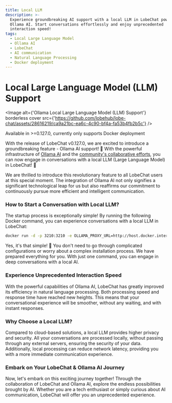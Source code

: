 ```yaml
---
title: Local LLM
description: >-
  Experience groundbreaking AI support with a local LLM in LobeChat powered by
  Ollama AI. Start conversations effortlessly and enjoy unprecedented
  interaction speed!
tags:
  - Local Large Language Model
  - Ollama AI
  - LobeChat
  - AI communication
  - Natural Language Processing
  - Docker deployment
---
```


# Local Large Language Model (LLM) Support

<Image alt={'Ollama Local Large Language Model (LLM) Support'} borderless cover src={'https://github.com/lobehub/lobe-chat/assets/28616219/ca9a21bc-ea6c-4c90-bf4a-fa53b4fb2b5c'} />

<Callout>Available in >=0.127.0, currently only supports Docker deployment</Callout>

With the release of LobeChat v0.127.0, we are excited to introduce a groundbreaking feature - Ollama AI support! 🤯 With the powerful infrastructure of [Ollama AI](https://ollama.ai/) and the [community's collaborative efforts](https://github.com/lobehub/lobe-chat/pull/1265), you can now engage in conversations with a local LLM (Large Language Model) in LobeChat! 🤩

We are thrilled to introduce this revolutionary feature to all LobeChat users at this special moment. The integration of Ollama AI not only signifies a significant technological leap for us but also reaffirms our commitment to continuously pursue more efficient and intelligent communication.

### How to Start a Conversation with Local LLM?

The startup process is exceptionally simple! By running the following Docker command, you can experience conversations with a local LLM in LobeChat:

```bash
docker run -d -p 3210:3210 -e OLLAMA_PROXY_URL=http://host.docker.internal:11434/v1 lobehub/lobe-chat
```

Yes, it's that simple! 🤩 You don't need to go through complicated configurations or worry about a complex installation process. We have prepared everything for you. With just one command, you can engage in deep conversations with a local AI.

### Experience Unprecedented Interaction Speed

With the powerful capabilities of Ollama AI, LobeChat has greatly improved its efficiency in natural language processing. Both processing speed and response time have reached new heights. This means that your conversational experience will be smoother, without any waiting, and with instant responses.

### Why Choose a Local LLM?

Compared to cloud-based solutions, a local LLM provides higher privacy and security. All your conversations are processed locally, without passing through any external servers, ensuring the security of your data. Additionally, local processing can reduce network latency, providing you with a more immediate communication experience.

### Embark on Your LobeChat & Ollama AI Journey

Now, let's embark on this exciting journey together! Through the collaboration of LobeChat and Ollama AI, explore the endless possibilities brought by AI. Whether you are a tech enthusiast or simply curious about AI communication, LobeChat will offer you an unprecedented experience.
